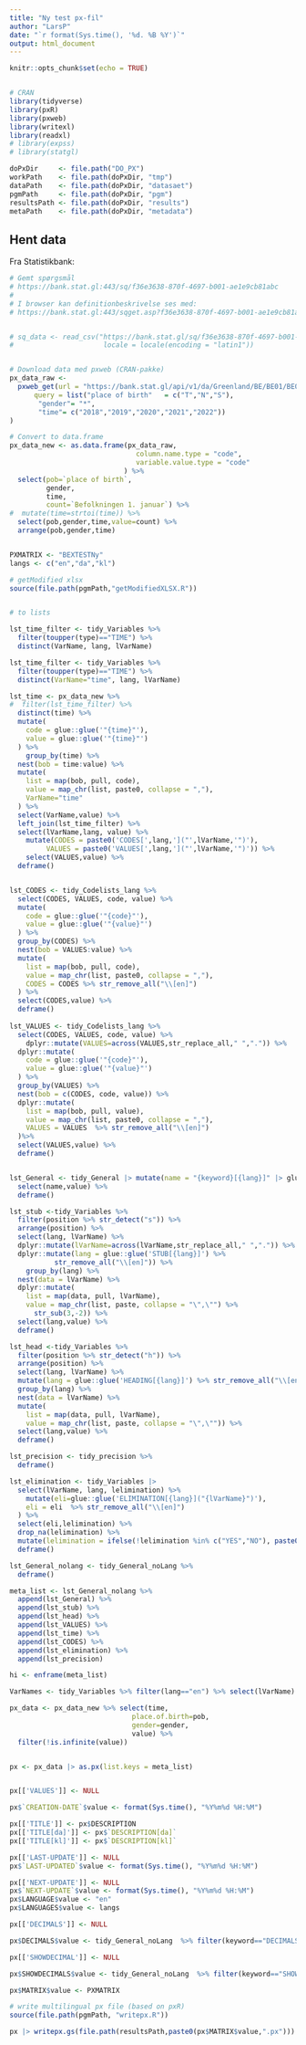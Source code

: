 ```yaml
---
title: "Ny test px-fil"
author: "LarsP"
date: "`r format(Sys.time(), '%d. %B %Y')`"
output: html_document
---
```


```r
knitr::opts_chunk$set(echo = TRUE)


# CRAN
library(tidyverse)
library(pxR)
library(pxweb)
library(writexl)
library(readxl)
# library(expss)
# library(statgl)

doPxDir     <- file.path("DO_PX")
workPath    <- file.path(doPxDir, "tmp")
dataPath    <- file.path(doPxDir, "datasaet")
pgmPath     <- file.path(doPxDir, "pgm")
resultsPath <- file.path(doPxDir, "results")
metaPath    <- file.path(doPxDir, "metadata")


```

## Hent data

Fra Statistikbank:

```r

# Gemt spørgsmål
# https://bank.stat.gl:443/sq/f36e3638-870f-4697-b001-ae1e9cb81abc
#
# I browser kan definitionbeskrivelse ses med:
# https://bank.stat.gl:443/sqget.asp?f36e3638-870f-4697-b001-ae1e9cb81abc


# sq_data <- read_csv("https://bank.stat.gl/sq/f36e3638-870f-4697-b001-ae1e9cb81abc.csv",
#                      locale = locale(encoding = "latin1"))


# Download data med pxweb (CRAN-pakke)
px_data_raw <- 
  pxweb_get(url = "https://bank.stat.gl/api/v1/da/Greenland/BE/BE01/BE0120/BEXSTA.px",
      query = list("place of birth"   = c("T","N","S"),
       "gender"= "*",
       "time"= c("2018","2019","2020","2021","2022"))
)

# Convert to data.frame 
px_data_new <- as.data.frame(px_data_raw, 
                               column.name.type = "code",
                               variable.value.type = "code"
                            ) %>% 
  select(pob=`place of birth`,
         gender,
         time,
         count=`Befolkningen 1. januar`) %>% 
#  mutate(time=strtoi(time)) %>% 
  select(pob,gender,time,value=count) %>% 
  arrange(pob,gender,time)


PXMATRIX <- "BEXTESTNy"
langs <- c("en","da","kl")

# getModified xlsx
source(file.path(pgmPath,"getModifiedXLSX.R"))


# to lists

lst_time_filter <- tidy_Variables %>% 
  filter(toupper(type)=="TIME") %>% 
  distinct(VarName, lang, lVarName)

lst_time_filter <- tidy_Variables %>% 
  filter(toupper(type)=="TIME") %>% 
  distinct(VarName="time", lang, lVarName)

lst_time <- px_data_new %>% 
#  filter(lst_time_filter) %>% 
  distinct(time) %>% 
  mutate(
    code = glue::glue('"{time}"'),
    value = glue::glue('"{time}"')
  ) %>% 
    group_by(time) %>%
  nest(bob = time:value) %>%
  mutate(
    list = map(bob, pull, code),
    value = map_chr(list, paste0, collapse = ","),
    VarName="time"
  ) %>% 
  select(VarName,value) %>% 
  left_join(lst_time_filter) %>% 
  select(lVarName,lang, value) %>% 
    mutate(CODES = paste0('CODES[',lang,']("',lVarName,'")'),
         VALUES = paste0('VALUES[',lang,']("',lVarName,'")')) %>% 
    select(VALUES,value) %>% 
  deframe()


lst_CODES <- tidy_Codelists_lang %>% 
  select(CODES, VALUES, code, value) %>%
  mutate(
    code = glue::glue('"{code}"'),
    value = glue::glue('"{value}"')
  ) %>%
  group_by(CODES) %>%
  nest(bob = VALUES:value) %>%
  mutate(
    list = map(bob, pull, code),
    value = map_chr(list, paste0, collapse = ","),
    CODES = CODES %>% str_remove_all("\\[en]")
  ) %>% 
  select(CODES,value) %>% 
  deframe()
  
lst_VALUES <- tidy_Codelists_lang %>% 
  select(CODES, VALUES, code, value) %>%
    dplyr::mutate(VALUES=across(VALUES,str_replace_all," ",".")) %>%
  dplyr::mutate(
    code = glue::glue('"{code}"'),
    value = glue::glue('"{value}"')
  ) %>%
  group_by(VALUES) %>%
  nest(bob = c(CODES, code, value)) %>%
  dplyr::mutate(
    list = map(bob, pull, value),
    value = map_chr(list, paste0, collapse = ","),
    VALUES = VALUES  %>% str_remove_all("\\[en]") 
  )%>% 
  select(VALUES,value) %>% 
  deframe()


lst_General <- tidy_General |> mutate(name = "{keyword}[{lang}]" |> glue::glue() %>% str_remove_all("\\[en]")) %>% 
  select(name,value) %>% 
  deframe()

lst_stub <-tidy_Variables %>% 
  filter(position %>% str_detect("s")) %>% 
  arrange(position) %>%
  select(lang, lVarName) %>% 
  dplyr::mutate(lVarName=across(lVarName,str_replace_all," ",".")) %>%
  dplyr::mutate(lang = glue::glue('STUB[{lang}]') %>%
           str_remove_all("\\[en]")) %>% 
    group_by(lang) %>%
  nest(data = lVarName) %>%
  dplyr::mutate(
    list = map(data, pull, lVarName),
    value = map_chr(list, paste, collapse = "\",\"") %>% 
      str_sub(3,-2)) %>% 
  select(lang,value) %>% 
  deframe()

lst_head <-tidy_Variables %>% 
  filter(position %>% str_detect("h")) %>% 
  arrange(position) %>%
  select(lang, lVarName) %>%
  mutate(lang = glue::glue('HEADING[{lang}]') %>% str_remove_all("\\[en]")) %>% 
  group_by(lang) %>%
  nest(data = lVarName) %>%
  mutate(
    list = map(data, pull, lVarName),
    value = map_chr(list, paste, collapse = "\",\"")) %>% 
  select(lang,value) %>% 
  deframe()

lst_precision <- tidy_precision %>% 
  deframe()

lst_elimination <- tidy_Variables |>
  select(lVarName, lang, lelimination) %>%
    mutate(eli=glue::glue('ELIMINATION[{lang}]("{lVarName}")'),
    eli = eli  %>% str_remove_all("\\[en]") 
  ) %>% 
  select(eli,lelimination) %>% 
  drop_na(lelimination) %>% 
  mutate(lelimination = ifelse(!lelimination %in% c("YES","NO"), paste0('"',lelimination,'"'),lelimination)) %>% 
  deframe()

lst_General_nolang <- tidy_General_noLang %>% 
  deframe()

meta_list <- lst_General_nolang %>% 
  append(lst_General) %>%
  append(lst_stub) %>%
  append(lst_head) %>%
  append(lst_VALUES) %>%
  append(lst_time) %>%
  append(lst_CODES) %>%
  append(lst_elimination) %>% 
  append(lst_precision)

hi <- enframe(meta_list)

VarNames <- tidy_Variables %>% filter(lang=="en") %>% select(lVarName)

px_data <- px_data_new %>% select(time,
                              place.of.birth=pob,
                              gender=gender,
                              value) %>%
  filter(!is.infinite(value))


px <- px_data |> as.px(list.keys = meta_list)


px[['VALUES']] <- NULL

px$`CREATION-DATE`$value <- format(Sys.time(), "%Y%m%d %H:%M")

px[['TITLE']] <- px$DESCRIPTION
px[['TITLE[da]']] <- px$`DESCRIPTION[da]`
px[['TITLE[kl]']] <- px$`DESCRIPTION[kl]`

px[['LAST-UPDATE']] <- NULL
px$`LAST-UPDATED`$value <- format(Sys.time(), "%Y%m%d %H:%M")  

px[['NEXT-UPDATE']] <- NULL
px$`NEXT-UPDATE`$value <- format(Sys.time(), "%Y%m%d %H:%M") 
px$LANGUAGE$value <- "en"
px$LANGUAGES$value <- langs

px[['DECIMALS']] <- NULL

px$DECIMALS$value <- tidy_General_noLang  %>% filter(keyword=="DECIMALS") %>% select(value) %>%  as.character()

px[['SHOWDECIMAL']] <- NULL

px$SHOWDECIMALS$value <- tidy_General_noLang  %>% filter(keyword=="SHOWDECIMAL") %>% select(value) %>%  as.character()

px$MATRIX$value <- PXMATRIX

# write multilingual px file (based on pxR)
source(file.path(pgmPath, "writepx.R"))

px |> writepx.gs(file.path(resultsPath,paste0(px$MATRIX$value,".px")))



```

